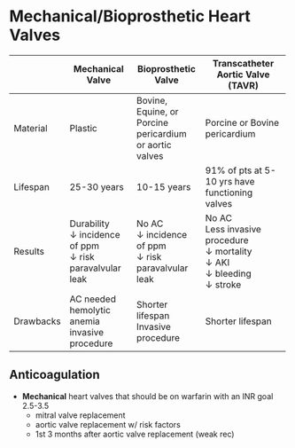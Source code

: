 # Mechanical/Bioprosthetic Heart Valves

+-----------+------------------------------------------------------------------+-------------------------------------------------------------+----------------------------------------------------------------------------------------------+
|           | Mechanical Valve                                                 | Bioprosthetic Valve                                         | Transcatheter Aortic Valve (TAVR)                                                            |
+===========+==================================================================+=============================================================+==============================================================================================+
| Material  | Plastic                                                          | Bovine, Equine, or Porcine pericardium or aortic valves     | Porcine or Bovine pericardium                                                                |
+-----------+------------------------------------------------------------------+-------------------------------------------------------------+----------------------------------------------------------------------------------------------+
| Lifespan  | 25-30 years                                                      | 10-15 years                                                 | 91% of pts at 5-10 yrs have functioning valves                                               |
+-----------+------------------------------------------------------------------+-------------------------------------------------------------+----------------------------------------------------------------------------------------------+
| Results   | Durability<br />↓ incidence of ppm<br />↓ risk paravalvular leak | No AC<br />↓ incidence of ppm<br />↓ risk paravalvular leak | No AC<br />Less invasive procedure<br />↓ mortality<br />↓ AKI<br />↓ bleeding<br />↓ stroke |
+-----------+------------------------------------------------------------------+-------------------------------------------------------------+----------------------------------------------------------------------------------------------+
| Drawbacks | AC needed<br />hemolytic anemia<br />invasive procedure          | Shorter lifespan<br />Invasive procedure                    | Shorter lifespan                                                                             |
+-----------+------------------------------------------------------------------+-------------------------------------------------------------+----------------------------------------------------------------------------------------------+

## Anticoagulation

- **Mechanical** heart valves that should be on warfarin with an INR goal 2.5-3.5
    -   mitral valve replacement
    -   aortic valve replacement w/ risk factors
    -   1st 3 months after aortic valve replacement (weak rec)
